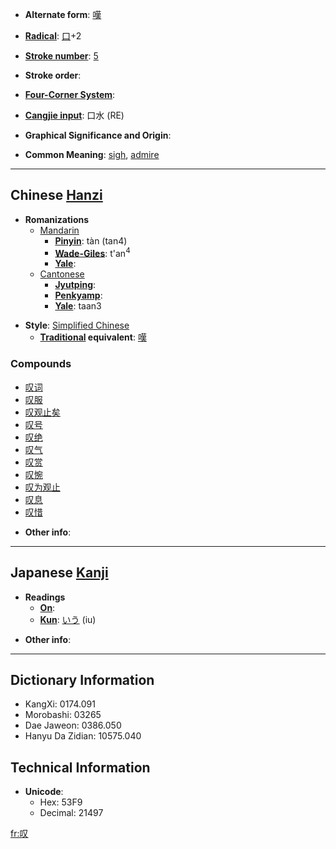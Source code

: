 * '''Alternate form''': [[嘆]]

* '''[[Wiktionary:Chinese radical index| Radical]]''': [[Wiktionary:Chinese radical index 口|口]]+2

* '''[[Wiktionary:Chinese total strokes index|Stroke number]]''': [[Wiktionary:Chinese total strokes index 5|5]]

* '''Stroke order''': 

* '''[[Wiktionary:Chinese four corner index|Four-Corner System]]''': 

* '''[[Wiktionary:Chinese Cangjie index|Cangjie input]]''': 口水 (RE)

* '''Graphical Significance and Origin''': 

* '''Common Meaning''': [[sigh]], [[admire]]

----

== Chinese [[Hanzi]] ==

* '''Romanizations'''
** [[Mandarin]]
*** '''[[Pinyin]]''': tàn (tan4)
*** '''[[Wade-Giles]]''': t'an<sup>4</sup>
*** '''[[Yale]]''': 
**[[Cantonese]]
***'''[[Jyutping]]''':
***'''[[Penkyamp]]''': 
***'''[[Yale]]''': taan3

* '''Style''': [[Simplified Chinese]] 
** '''[[Traditional Chinese|Traditional]] equivalent''': [[嘆]]

===Compounds===
*[[叹词]]
*[[叹服]]
*[[叹观止矣]]
*[[叹号]]
*[[叹绝]]
*[[叹气]]
*[[叹赏]]
*[[叹惋]]
*[[叹为观止]]
*[[叹息]]
*[[叹惜]]

* '''Other info''': 

----

== Japanese [[Kanji]] ==

* '''Readings'''
** '''[[On]]''': 
** '''[[Kun]]''': [[いう]] (iu)

* '''Other info''':  

----

== Dictionary Information ==

* KangXi: 0174.091
* Morobashi: 03265
* Dae Jaweon: 0386.050
* Hanyu Da Zidian: 10575.040

== Technical Information ==

* '''Unicode''':
** Hex: 53F9
** Decimal: 21497

[[fr:叹]]